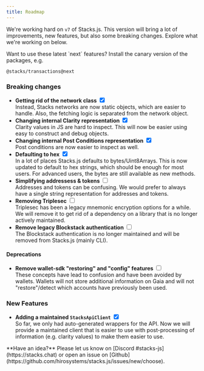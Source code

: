 ```yaml
---
title: Roadmap
---
```


We're working hard on `v7` of Stacks.js. This version will bring a lot of improvements, new features, but also some breaking changes. Explore what we're working on below.

<Callout title="Try it out now">
Want to use these latest `next` features? Install the canary version of the packages, e.g.

```package-install
@stacks/transactions@next
```
</Callout>

### Breaking changes

- **Getting rid of the network class** <input type="checkbox" checked /><br/> Instead, Stacks networks are now static objects, which are easier to handle. Also, the fetching logic is separated from the network object.
- **Changing internal Clarity representation** <input type="checkbox" checked /><br/> Clarity values in JS are hard to inspect. This will now be easier using easy to construct and debug objects.
- **Changing internal Post Conditions representation** <input type="checkbox" checked /><br/> Post conditions are now easier to inspect as well.
- **Defaulting to hex** <input type="checkbox" checked /><br/> In a lot of places Stacks.js defaults to bytes/Uint8Arrays. This is now updated to default to hex strings, which should be enough for most users. For advanced users, the bytes are still available as new methods.
- **Simplifying addressess & tokens** <input type="checkbox" /><br/> Addresses and tokens can be confusing. We would prefer to always have a single string representation for addresses and tokens.
- **Removing Triplesec** <input type="checkbox" /><br/> Triplesec has been a legacy mnemonic encryption options for a while. We will remove it to get rid of a dependency on a library that is no longer actively maintained.
- **Remove legacy Blockstack authentication** <input type="checkbox" /><br/> The Blockstack authentication is no longer maintained and will be removed from Stacks.js (mainly CLI).

#### **Deprecations**

- **Remove wallet-sdk "restoring" and "config" features** <input type="checkbox" /><br/> These concepts have lead to confusion and have been avoided by wallets. Wallets will not store additional information on Gaia and will not "restore"/detect which accounts have previously been used.

### New Features

- **Adding a maintained `StacksApiClient`** <input type="checkbox" checked /><br/> So far, we only had auto-generated wrappers for the API. Now we will provide a maintained client that is easier to use with post-processing of information (e.g. clarity values) to make them easier to use.

<Callout>
**Have an idea?** Please let us know on [Discord #stacks-js](https://stacks.chat) or open an issue on [Github](https://github.com/hirosystems/stacks.js/issues/new/choose).
</Callout>